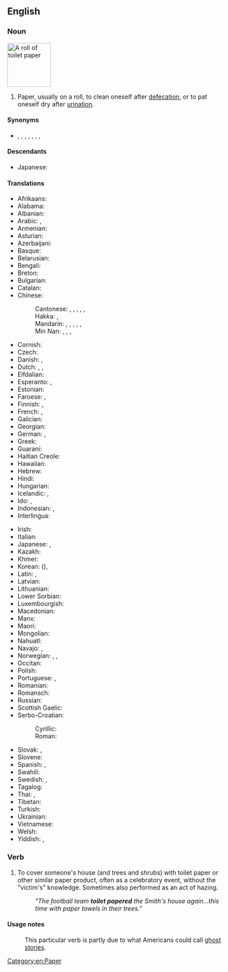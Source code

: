 {{also|toilet-paper}}
==English==

===Noun===
[[File:A Roll of Toilet Paper.JPG|thumb|100px|A roll of toilet paper]]
{{en-noun|~}}

# Paper, usually on a roll, to clean oneself after [[defecation]], or to pat oneself dry after [[urination]]. {{abbreviated|TP}}

====Synonyms====
* {{l|en|toilet tissue}}, {{l|en|bathroom tissue}}, {{l|en|bog paper}}, {{l|en|bog roll}}, {{l|en|lavvy paper}}, {{qualifier|British|mildly vulgar}}, {{l|en|loo roll}} {{qualifier|British|informal}}, {{l|en|loo paper}} {{qualifier|British|informal}}

====Descendants====
* Japanese: {{ja-r|トイレット ペーパー}}

====Translations====
{{trans-top|paper to clean oneself after defecation or urination}}
* Afrikaans: {{t|af|toiletpapier}}
* Alabama: {{t|akz|iskihka}}
* Albanian: {{t|sq|letër higjienike}}
* Arabic: {{t|ar|وَرَق اَلْمِرْحَاض|m}}, {{t|ar|وَرَق اَلْحَمَّام|m}}
* Armenian: {{t|hy|զուգարանի թուղթ}}
* Asturian: {{t|ast|papel hixénicu|m}}
* Azerbaijani: {{t|az|ayaqyolu kağızı}}
* Basque: {{t|eu|komuneko paper}}
* Belarusian: {{t|be|туале́тная папе́ра|f}}
* Bengali: {{t|bn|টয়লেট পেপার|tr=ţoẏleţ pepar|sc=Beng}}
* Breton: {{t|br|paper-privezioù|m}}
* Bulgarian: {{t|bg|тоале́тна харти́я|f}}
* Catalan: {{t|ca|paper higiènic|m}}
* Chinese:
*: Cantonese: {{t|yue|廁紙}}, {{t|yue|厕纸|tr=ci3 zi2}}, {{t|yue|衛生紙}}, {{t|yue|卫生纸|tr=wai6 sang1 zi2}}, {{t|yue|草紙|sc=Hani}}, {{t|yue|草纸|tr=cou2 zi2|sc=Hani}}
*: Hakka: {{t|hak|衛生紙}}, {{t|hak|卫生纸|tr=vi-sên-chṳ́}}
*: Mandarin: {{t+|cmn|衛生紙|sc=Hani}}, {{t+|cmn|卫生纸|tr=wèishēngzhǐ|sc=Hani}}, {{t+|cmn|手紙|sc=Hani}}, {{t+|cmn|手纸|tr=shǒuzhǐ|sc=Hani}}, {{t|cmn|廁紙|sc=Hani}}, {{t|cmn|厕纸|tr=cèzhǐ|sc=Hani}}
*: Min Nan: {{t+|nan|衛生紙}}, {{t|nan|卫生纸|tr=ōe-seng-chóa}}, {{t+|nan|綿仔紙}}, {{t|nan|绵仔纸|tr=mî-á-chóa}}
* Cornish: {{t|kw|paper privedhyow}}
* Czech: {{t|cs|toaletní papír|m}}
* Danish: {{t+|da|toiletpapir|n}}, {{t+|da|wc-papir|n}}
* Dutch: {{t|nl|WC-papier|n}}, {{t+|nl|toiletpapier|n}}, {{t|nl|WC-rol|m}}
* Elfdalian: {{t|ovd|skalauspapir|n}}
* Esperanto: {{t|eo|klozeta papero}}, {{t|eo|neceseja papero}}
* Estonian: {{t|et|tualettpaber}}
* Faroese: {{t|fo|skoynisoppur|m}}, {{t|fo|vesipappír|n}}
* Finnish: {{t+|fi|vessapaperi}}, {{t|fi|wc-paperi}}
* French: {{t+|fr|papier toilette|m}}, {{t+|fr|papier hygiénique|m}}
* Galician: {{t|gl|papel hixiénico|m}}
* Georgian: {{t|ka|ტუალეტი ქაღალდი}}
* German: {{t+|de|Toilettenpapier|n}}, {{t+|de|Klopapier|n}}
* Greek: {{t+|el|χαρτί υγείας|n}}
* Guaraní: {{t|gn|kuatia ñepyndýi}}
* Haitian Creole: {{t|ht|papye ijyenik}}
* Hawaiian: {{t|haw|hāleu}}
* Hebrew: {{t+|he|נְיַר טוֹאָלֵט}}
* Hindi: {{t|hi|टॉयलेट पेपर}}
* Hungarian: {{t+|hu|toalettpapír}}
* Icelandic: {{t|is|klósettpappír|m}}, {{t|is|salernispappír|m}}
* Ido: {{t|io|papero higienala}}, {{t|io|sedopapero}}
* Indonesian: {{t|id|tisu toilet}}, {{t+|id|kertas toilet}}
* Interlingua: {{t|ia|papiro hygienic}}
{{trans-mid}}
* Irish: {{t|ga|páipéar leithris|m}}
* Italian: {{t|it|carta igienica|f}}
* Japanese: {{t|ja|ちり紙|tr=ちりがみ, chirigami}}, {{t+|ja|トイレットペーパー|tr=toiretto pēpā}}
* Kazakh: {{t|kk|әжетхана қағазы}}
* Khmer: {{t|km|ក្រដាសបង្គន់|tr=krɑdaah bɑngkʊən|sc=Khmr}}
* Korean: {{t+|ko|화장지}} ({{t+|ko|化粧紙}}), {{t+|ko|휴지}}
* Latin: {{t|la|charta purgatoria|f}}, {{t|la|anitergium|n}}
* Latvian: {{t|lv|tualetes papīrs|m}}
* Lithuanian: {{t|lt|tualetinis popierius|m}}
* Lower Sorbian: {{t|dsb|toaletowa papjera|f}}
* Luxembourgish: {{t|lb|Toilettëpabeier|m}}
* Macedonian: {{t|mk|тоале́тна ха́ртија|f}}
* Manx: {{t|gv|pabyr premmee}}
* Maori: {{t|mi|whēru}}
* Mongolian: {{t|mn|ариун цэврийн цаас}}
* Nahuatl: {{t|nah|cuitlamatl}}
* Navajo: {{t|nv|chąąʼ bee yildéhí}}, {{t|nv|naaltsoos bee ʼádítʼoodí}}
* Norwegian: {{t|no|dopapir|n}}, {{t|no|toalettpapir|n}}, {{t|no|dorulle}}
* Occitan: {{t|oc|papièr igienic|m}}
* Polish: {{t+|pl|papier toaletowy|m}}
* Portuguese: {{t+|pt|papel higiênico|m}} {{qualifier|Brazil}}, {{t+|pt|papel higiénico|m}} {{qualifier|Portugal}}
* Romanian: {{t|ro|hârtie igienică|f}}
* Romansch: {{t|rm|palpiri da tualetta|m}}
* Russian: {{t+|ru|туале́тная бума́га|f}}
* Scottish Gaelic: {{t|gd|pàipear suathaidh}}
* Serbo-Croatian:
*: Cyrillic: {{t|sh|тоалетни папир}}
*: Roman: {{t|sh|toaletni papir}}
* Slovak: {{t|sk|toaletný papier|m}}, {{qualifier|slang}} {{t|sk|hajzlpapír||m}}
* Slovene: {{t+|sl|toaletni papir|m}}
* Spanish: {{t+|es|papel higiénico|m}}, {{t+|es|confort|m}} {{qualifier|Chile<!-- - originally a registered trademark-->}}
* Swahili: {{t|sw|karatasi ya choo}}
* Swedish: {{t+|sv|toalettpapper|n}}, {{t+|sv|toapapper}}
* Tagalog: {{t|tl|pang-iwang}}
* Thai: {{t+|th|กระดาษชำระ}}, {{t|th|กระดาษทิชชู}}
* Tibetan: {{t|bo|གཙང་སྒྲའི་ཤོག་བུ|sc=Tibt}}
* Turkish: {{t+|tr|tuvalet kağıdı}}
* Ukrainian: {{t|uk|туале́тний папі́р|m}}
* Vietnamese: {{t+|vi|giấy vệ sinh}}
* Welsh: {{t+|cy|papur tŷ bach}}
* Yiddish: {{t|yi|בית־הכּסא פּאַפּיר|n|tr=beys-hakise papir}}, {{t|yi|אשר־יצר פּאַפּיר|n|tr=asher-yotser papir}}
{{trans-bottom}}

===Verb===
{{en-verb}}

# {{lb|en|US}} To cover someone's house (and trees and shrubs) with toilet paper or other similar paper product, often as a celebratory event, without the "victim's" knowledge. Sometimes also performed as an act of hazing.
#: ''"The football team '''toilet papered''' the Smith's house again...this time with paper towels in their trees."''

====Usage notes====
: {{sense|US}} This particular verb is partly due to what Americans could call [[ghost story|ghost stories]].

[[Category:en:Paper]]